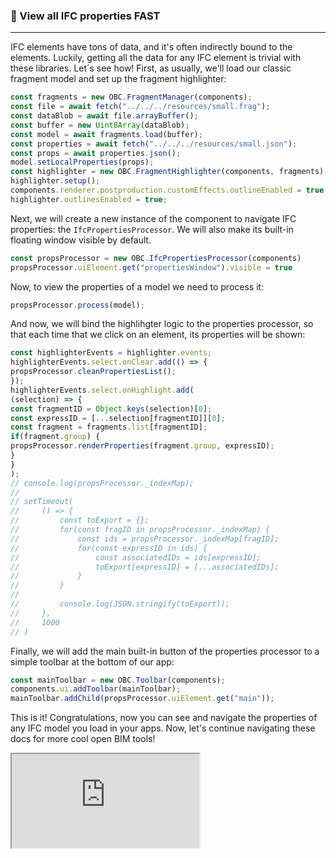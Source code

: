 ### 🧶 View all IFC properties FAST
___
IFC elements have tons of data, and it's often indirectly
bound to the elements. Luckily, getting all the data for any
IFC element is trivial with these libraries. Let´s see how! First,
as usually, we'll load our classic fragment model and set up
the fragment highlighter:

```js
const fragments = new OBC.FragmentManager(components);
const file = await fetch("../../../resources/small.frag");
const dataBlob = await file.arrayBuffer();
const buffer = new Uint8Array(dataBlob);
const model = await fragments.load(buffer);
const properties = await fetch("../../../resources/small.json");
const props = await properties.json();
model.setLocalProperties(props);
const highlighter = new OBC.FragmentHighlighter(components, fragments);
highlighter.setup();
components.renderer.postproduction.customEffects.outlineEnabled = true;
highlighter.outlinesEnabled = true;
```
Next, we will create a new instance of the component to navigate
IFC properties: the `IfcPropertiesProcessor`. We will also
make its built-in floating window visible by default.

```js
const propsProcessor = new OBC.IfcPropertiesProcessor(components)
propsProcessor.uiElement.get("propertiesWindow").visible = true
```
Now, to view the properties of a model we need to process it:

```js
propsProcessor.process(model);
```
And now, we will bind the highlihgter logic to the properties
processor, so that each time that we click on an element, its
properties will be shown:

```js
const highlighterEvents = highlighter.events;
highlighterEvents.select.onClear.add(() => {
propsProcessor.cleanPropertiesList();
});
highlighterEvents.select.onHighlight.add(
(selection) => {
const fragmentID = Object.keys(selection)[0];
const expressID = [...selection[fragmentID]][0];
const fragment = fragments.list[fragmentID];
if(fragment.group) {
propsProcessor.renderProperties(fragment.group, expressID);
}
}
);
// console.log(propsProcessor._indexMap);
//
// setTimeout(
//     () => {
//         const toExport = {};
//         for(const fragID in propsProcessor._indexMap) {
//             const ids = propsProcessor._indexMap[fragID];
//             for(const expressID in ids) {
//                 const associatedIDs = ids[expressID];
//                 toExport[expressID] = [...associatedIDs];
//             }
//         }
//
//         console.log(JSON.stringify(toExport));
//     },
//     1000
// )
```
Finally, we will add the main built-in button of the properties
processor to a simple toolbar at the bottom of our app:

```js
const mainToolbar = new OBC.Toolbar(components);
components.ui.addToolbar(mainToolbar);
mainToolbar.addChild(propsProcessor.uiElement.get("main"));
```
This is it! Congratulations, now you can see and navigate
the properties of any IFC model you load in your apps. Now,
let's continue navigating these docs for more cool open BIM tools!


  <iframe src="https://thatopen.github.io/engine_components/src/ifc/IfcPropertiesProcessor/index.html"></iframe>

  